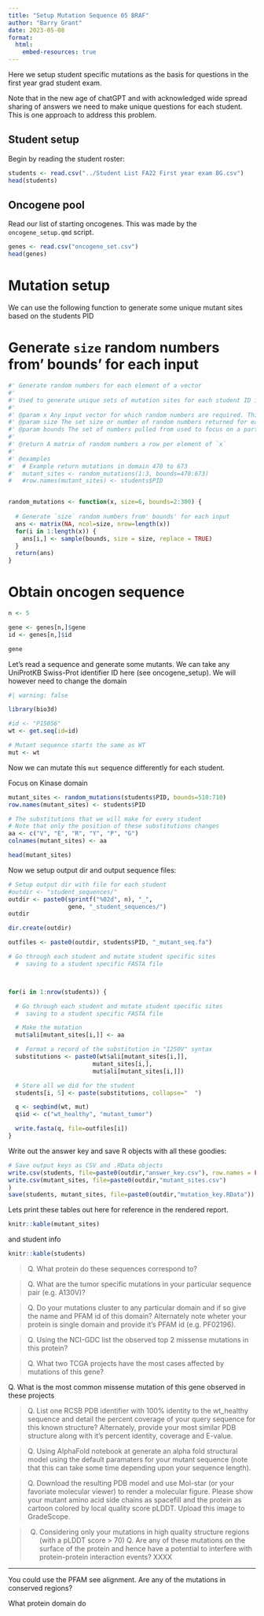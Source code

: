 ```yaml
---
title: "Setup Mutation Sequence 05 BRAF"
author: "Barry Grant"
date: 2023-05-08
format:
  html:
    embed-resources: true
---
```


Here we setup student specific mutations as the basis for questions in the first year grad student exam.

Note that in the new age of chatGPT and with acknowledged wide spread sharing of answers we need to make unique questions for each student. This is one approach to address this problem. 

## Student setup

Begin by reading the student roster:

```r
students <- read.csv("../Student List FA22 First year exam BG.csv")
head(students)
```


## Oncogene pool

Read our list of starting oncogenes. This was made by the `oncogene_setup.qmd` script.

```r
genes <- read.csv("oncogene_set.csv")
head(genes)
```

# Mutation setup

We can use the following function to generate some unique mutant sites based on the students PID

# Generate `size` random numbers from' bounds' for each input 

```r

#' Generate random numbers for each element of a vector  
#'
#' Used to generate unique sets of mutation sites for each student ID in first year exam setup
#' 
#' @param x Any input vector for which random numbers are required. This can be numeric or character.
#' @param size The set size or number of random numbers returned for each element of `x`
#' @param bounds The set of numbers pulled from used to focus on a particular doman for example
#'
#' @return A matrix of random numbers a row per element of `x`
#'
#' @examples
#'  # Example return mutations in domain 470 to 673
#'  mutant_sites <- random_mutations(1:3, bounds=470:673)
#   #row.names(mutant_sites) <- students$PID


random_mutations <- function(x, size=6, bounds=2:300) {
  
  # Generate `size` random numbers from' bounds' for each input 
  ans <- matrix(NA, ncol=size, nrow=length(x))
  for(i in 1:length(x)) {
    ans[i,] <- sample(bounds, size = size, replace = TRUE)
  }
  return(ans)
}

```



# Obtain oncogen sequence 

```r
n <- 5

gene <- genes[n,]$gene
id <- genes[n,]$id

gene
```

Let's read a sequence and generate some mutants. We can take any UniProtKB Swiss-Prot identifier ID here (see oncogene_setup). We will however need to change the domain 

```r
#| warning: false

library(bio3d)

#id <- "P15056" 
wt <- get.seq(id=id)
```


```r
# Mutant sequence starts the same as WT
mut <- wt
```

Now we can mutate this `mut` sequence differently for each student.

Focus on Kinase domain
```r

mutant_sites <- random_mutations(students$PID, bounds=510:710)
row.names(mutant_sites) <- students$PID

# The substitutions that we will make for every student
# Note that only the position of these substitutions changes
aa <- c("V", "E", "R", "Y", "P", "G")
colnames(mutant_sites) <- aa

head(mutant_sites)
```



Now we setup output dir and output sequence files:


```r
# Setup output dir with file for each student
#outdir <- "student_sequences/"
outdir <- paste0(sprintf("%02d", n), "_",
                 gene, "_student_sequences/")
outdir

dir.create(outdir)

outfiles <- paste0(outdir, students$PID, "_mutant_seq.fa")

```


```r
# Go through each student and mutate student specific sites
  #  saving to a student specific FASTA file



for(i in 1:nrow(students)) {

  # Go through each student and mutate student specific sites
  #  saving to a student specific FASTA file

  # Make the mutation
  mut$ali[mutant_sites[i,]] <- aa

  #  Format a record of the substitution in "I250V" syntax
  substitutions <- paste0(wt$ali[mutant_sites[i,]], 
                        mutant_sites[i,], 
                        mut$ali[mutant_sites[i,]])

  # Store all we did for the student
  students[i, 5] <- paste(substitutions, collapse="  ")

  q <- seqbind(wt, mut)
  q$id <- c("wt_healthy", "mutant_tumor")

  write.fasta(q, file=outfiles[i])
}
```

Write out the answer key and save R objects with all these goodies:


```r
# Save output keys as CSV and .RData objects
write.csv(students, file=paste0(outdir,"answer_key.csv"), row.names = FALSE)
write.csv(mutant_sites, file=paste0(outdir,"mutant_sites.csv")
)
save(students, mutant_sites, file=paste0(outdir,"mutation_key.RData"))
```


Lets print these tables out here for reference in the rendered report.

```r
knitr::kable(mutant_sites)
```

and student info

```r
knitr::kable(students)
```


> Q. What protein do these sequences correspond to?

> Q. What are the tumor specific mutations in your particular sequence pair (e.g. A130V)?

> Q. Do your mutations cluster to any particular domain and if so give the name and PFAM id of this domain? Alternately note wheter your protein is single domain and provide it's PFAM id (e.g. PF02196).

> Q. Using the NCI-GDC list the observed top 2 missense mutations in this protein?

> Q. What two TCGA projects have the most cases affected by mutations of this gene?

Q. What is the most common missense mutation of this gene observed in these projects

> Q. List one RCSB PDB identifier with 100% identity to the wt_healthy sequence and detail the percent coverage of your query sequence for this known structure? Alternately, provide your most similar PDB structure along with it's percent identity, coverage and E-value. 


> Q. Using AlphaFold notebook at <URL> generate an alpha fold structural model using the default paramaters for your mutant sequence (note that this can take some time depending upon your sequence length).

> Q. Download the resulting PDB model and use Mol-star (or your favoriate molecular viewer) to render a molecular figure. Please show your mutant amino acid side chains as spacefill and the protein as cartoon colored by local quality score pLDDT. Upload this image to GradeScope.

> Q. 
Considering only your mutations in high quality structure regions (with a pLDDT score > 70)
> Q. Are any of these mutations on the surface of the protein and hence have a potential to interfere with protein-protein interaction events? XXXX

---


You could use the PFAM see alignment. Are any of the mutations in conserved regions?







What protein domain do 
